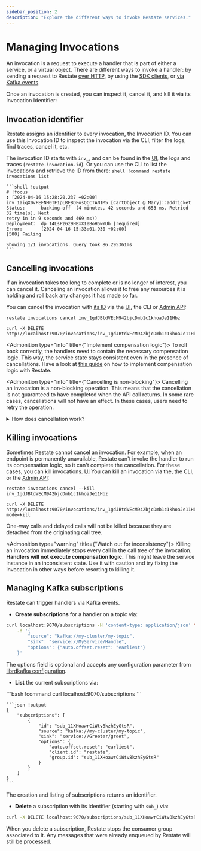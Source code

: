 ```yaml
---
sidebar_position: 2
description: "Explore the different ways to invoke Restate services."
---
```




# Managing Invocations

An invocation is a request to execute a handler that is part of either a service, or a virtual object.
There are different ways to invoke a handler: by sending a request to Restate [over HTTP](/invoke/http), by using the [SDK clients](/invoke/clients), or [via Kafka events](/invoke/kafka).

Once an invocation is created, you can inspect it, cancel it, and kill it via its Invocation Identifier:

## Invocation identifier

Restate assigns an identifier to every invocation, the Invocation ID. You can use this Invocation ID to inspect the invocation via the CLI, filter the logs, find traces, cancel it, etc.

The invocation ID starts with `inv_`, and can be found in the [UI](/develop/local_dev#restate-ui), the logs and traces (`restate.invocation.id`).
Or you can use the CLI to list the invocations and retrieve the ID from there:
<Terminal>
    ```shell !command
    restate invocations list
    ```

    ```shell !output
    # !focus
    ❯ [2024-04-16 15:28:20.237 +02:00] inv_1aiqX0vFEFNH0TF1pLRFBDFosQCCTAN1M5 [CartObject @ Mary]::addTicket
    Status:      backing-off  (4 minutes, 42 seconds and 653 ms. Retried 32 time(s). Next
    retry in in 9 seconds and 469 ms))
    Deployment:  dp_14LsPzGz9HBxXIeBoH5wYUh [required]
    Error:       [2024-04-16 15:33:01.930 +02:00]
    [500] Failing

    Showing 1/1 invocations. Query took 86.295361ms
    ```
</Terminal>

## Cancelling invocations

If an invocation takes too long to complete or is no longer of interest, you can cancel it.
Canceling an invocation allows it to free any resources it is holding and roll back any changes it has made so far.

You can cancel the invocation with [its ID](/operate/invocation?interface=curl#invocation-identifier) via the [UI](/develop/local_dev#restate-ui), the CLI or [Admin API](/references/admin-api):

<CodeWithTabs>

```shell !!tabs CLI
restate invocations cancel inv_1gdJBtdVEcM942bjcDmb1c1khoaJe11Hbz
```

```shell !!tabs curl
curl -X DELETE http://localhost:9070/invocations/inv_1gdJBtdVEcM942bjcDmb1c1khoaJe11Hbz
```

</CodeWithTabs>

<Admonition type="info" title={"Implement compensation logic"}>
To roll back correctly, the handlers need to contain the necessary compensation logic.
This way, the service state stays consistent even in the presence of cancellations.
Have a look at [this guide](/guides/sagas) on how to implement compensation logic with Restate.
</Admonition>

<Admonition type="info" title={"Cancelling is non-blocking"}>
    Cancelling an invocation is a non-blocking operation. This means that the cancellation is not guaranteed to have completed when the API call returns. In some rare cases, cancellations will not have an effect. In these cases, users need to retry the operation.
</Admonition>

<details className={"grey-details"}>
    <summary>How does cancellation work?</summary>

    The cancellation process works recursively in the following way:
    First, Restate tries to cancel the leaves of the current invocation, i.e. interrupt ongoing sleeps and awakeables or try to cancel calls to other services.
    Once the leaves are canceled, a terminal error is thrown in the service handler at the point in the code that the invocation had reached.
    This allows the handler to run its specific compensation logic.
    The response of the handler will then be propagated back to its caller where it will continue with the cancellation process.

</details>


## Killing invocations

Sometimes Restate cannot cancel an invocation.
For example, when an endpoint is permanently unavailable, Restate can't invoke the handler to run its compensation logic, so it can't complete the cancellation.
For these cases, you can kill invocations.
[UI](/develop/local_dev#restate-ui)
You can kill an invocation via the, the CLI, or the [Admin API](/references/admin-api):

<CodeWithTabs>

```shell !!tabs CLI
restate invocations cancel --kill inv_1gdJBtdVEcM942bjcDmb1c1khoaJe11Hbz
```

```shell !!tabs curl
curl -X DELETE http://localhost:9070/invocations/inv_1gdJBtdVEcM942bjcDmb1c1khoaJe11Hbz?mode=kill
```

</CodeWithTabs>


<Admonition type="warning">
    One-way calls and delayed calls will not be killed because they are detached from the originating call tree.
</Admonition>

<Admonition type="warning" title={"Watch out for inconsistency"}>
    Killing an invocation immediately stops every call in the call tree of the invocation.
    **Handlers will not execute compensation logic.**
    This might leave the service instance in an inconsistent state.
    Use it with caution and try fixing the invocation in other ways before resorting to killing it.
</Admonition>


## Managing Kafka subscriptions

Restate can trigger handlers via Kafka events.

- **Create subscriptions** for a handler on a topic via:
```bash
curl localhost:9070/subscriptions -H 'content-type: application/json' \
    -d '{
        "source": "kafka://my-cluster/my-topic",
        "sink": "service://MyService/Handle",
        "options": {"auto.offset.reset": "earliest"}
    }'
```
The options field is optional and accepts any configuration parameter from [librdkafka configuration](https://github.com/confluentinc/librdkafka/blob/master/CONFIGURATION.md).
- **List** the current subscriptions via:
<Terminal>
    ```bash !command
    curl localhost:9070/subscriptions
    ```

    ```json !output
    {
        "subscriptions": [
            {
                "id": "sub_11XHoawrCiWtv8kzhEyGtsR",
                "source": "kafka://my-cluster/my-topic",
                "sink": "service://Greeter/greet",
                "options": {
                    "auto.offset.reset": "earliest",
                    "client.id": "restate",
                    "group.id": "sub_11XHoawrCiWtv8kzhEyGtsR"
                }
            }
        ]
    }
    ```

</Terminal>

The creation and listing of subscriptions returns an identifier.
- **Delete** a subscription with its identifier (starting with `sub_`) via:
```bash
curl -X DELETE localhost:9070/subscriptions/sub_11XHoawrCiWtv8kzhEyGtsR
```

<Admonition type="info">
    When you delete a subscription, Restate stops the consumer group associated to it. Any messages that were already enqueued by Restate will still be processed.
</Admonition>
